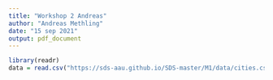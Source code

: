 ```yaml
---
title: "Workshop 2 Andreas"
author: "Andreas Methling"
date: "15 sep 2021"
output: pdf_document
---
```


```r
library(readr)
data = read.csv("https://sds-aau.github.io/SDS-master/M1/data/cities.csv")
```

